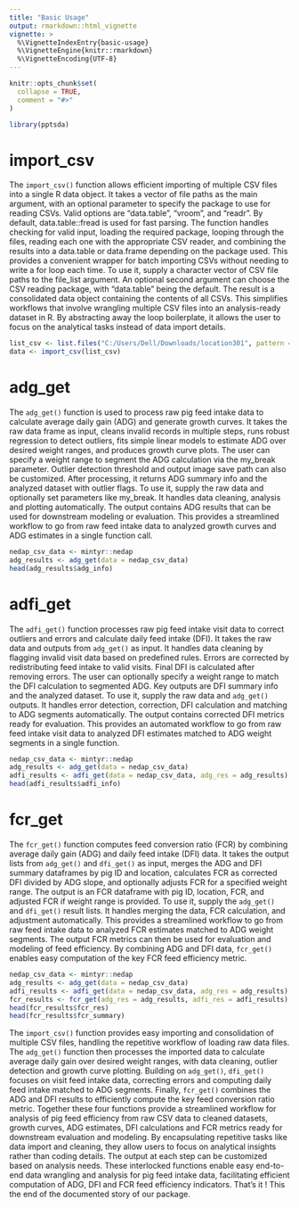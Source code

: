 ```yaml
---
title: "Basic Usage"
output: rmarkdown::html_vignette
vignette: >
  %\VignetteIndexEntry{basic-usage}
  %\VignetteEngine{knitr::rmarkdown}
  %\VignetteEncoding{UTF-8}
---
```


```r
knitr::opts_chunk$set(
  collapse = TRUE,
  comment = "#>"
)
```

```r
library(pptsda)
```

<!-- WARNING - This vignette is generated by {fusen} from dev/flat_teaching.Rmd: do not edit by hand -->

<!-- 
Run this 'development' chunk

Store every call to library() that you need to run chunks line by line, as in a classical Rmd for analysis
-->


<!--

# Description of your package

This will fill the description of your package.
Fill and run the content of this chunk, before anything else. 

Note: when you will use other flat templates, this part will be in a separate file. Do not be surprised!
--> 


# import_csv

The `import_csv()` function allows efficient importing of multiple CSV files into a single R data object. It takes a vector of file paths as the main argument, with an optional parameter to specify the package to use for reading CSVs. Valid options are "data.table", "vroom", and "readr". By default, data.table::fread is used for fast parsing. The function handles checking for valid input, loading the required package, looping through the files, reading each one with the appropriate CSV reader, and combining the results into a data.table or data.frame depending on the package used. This provides a convenient wrapper for batch importing CSVs without needing to write a for loop each time. To use it, supply a character vector of CSV file paths to the file_list argument. An optional second argument can choose the CSV reading package, with "data.table" being the default. The result is a consolidated data object containing the contents of all CSVs. This simplifies workflows that involve wrangling multiple CSV files into an analysis-ready dataset in R. By abstracting away the loop boilerplate, it allows the user to focus on the analytical tasks instead of data import details.

    

  

```r
list_csv <- list.files("C:/Users/Dell/Downloads/location301", pattern = ".csv", full.names = TRUE)
data <- import_csv(list_csv)
```

  


# adg_get

The `adg_get()` function is used to process raw pig feed intake data to calculate average daily gain (ADG) and generate growth curves. It takes the raw data frame as input, cleans invalid records in multiple steps, runs robust regression to detect outliers, fits simple linear models to estimate ADG over desired weight ranges, and produces growth curve plots. The user can specify a weight range to segment the ADG calculation via the my_break parameter. Outlier detection threshold and output image save path can also be customized. After processing, it returns ADG summary info and the analyzed dataset with outlier flags. To use it, supply the raw data and optionally set parameters like my_break. It handles data cleaning, analysis and plotting automatically. The output contains ADG results that can be used for downstream modeling or evaluation. This provides a streamlined workflow to go from raw feed intake data to analyzed growth curves and ADG estimates in a single function call.


<!--
Here is an example on how to use the function.
This should be a reproducible and working example
-->


```r
nedap_csv_data <- mintyr::nedap
adg_results <- adg_get(data = nedap_csv_data)
head(adg_results$adg_info)
```

# adfi_get

The `adfi_get()` function processes raw pig feed intake visit data to correct outliers and errors and calculate daily feed intake (DFI). It takes the raw data and outputs from `adg_get()` as input. It handles data cleaning by flagging invalid visit data based on predefined rules. Errors are corrected by redistributing feed intake to valid visits. Final DFI is calculated after removing errors. The user can optionally specify a weight range to match the DFI calculation to segmented ADG. Key outputs are DFI summary info and the analyzed dataset. To use it, supply the raw data and `adg_get()` outputs. It handles error detection, correction, DFI calculation and matching to ADG segments automatically. The output contains corrected DFI metrics ready for evaluation. This provides an automated workflow to go from raw feed intake visit data to analyzed DFI estimates matched to ADG weight segments in a single function.
    

  

```r
nedap_csv_data <- mintyr::nedap
adg_results <- adg_get(data = nedap_csv_data)
adfi_results <- adfi_get(data = nedap_csv_data, adg_res = adg_results)
head(adfi_results$adfi_info)
```

  
  

# fcr_get

The `fcr_get()` function computes feed conversion ratio (FCR) by combining average daily gain (ADG) and daily feed intake (DFI) data. It takes the output lists from `adg_get()` and `dfi_get()` as input, merges the ADG and DFI summary dataframes by pig ID and location, calculates FCR as corrected DFI divided by ADG slope, and optionally adjusts FCR for a specified weight range. The output is an FCR dataframe with pig ID, location, FCR, and adjusted FCR if weight range is provided. To use it, supply the `adg_get()` and `dfi_get()` result lists. It handles merging the data, FCR calculation, and adjustment automatically. This provides a streamlined workflow to go from raw feed intake data to analyzed FCR estimates matched to ADG weight segments. The output FCR metrics can then be used for evaluation and modeling of feed efficiency. By combining ADG and DFI data, `fcr_get()` enables easy computation of the key FCR feed efficiency metric.
    

  

```r
nedap_csv_data <- mintyr::nedap
adg_results <- adg_get(data = nedap_csv_data)
adfi_results <- adfi_get(data = nedap_csv_data, adg_res = adg_results)
fcr_results <- fcr_get(adg_res = adg_results, adfi_res = adfi_results)
head(fcr_results$fcr_res)
head(fcr_results$fcr_summary)
```

  
  
The `import_csv()` function provides easy importing and consolidation of multiple CSV files, handling the repetitive workflow of loading raw data files. The `adg_get()` function then processes the imported data to calculate average daily gain over desired weight ranges, with data cleaning, outlier detection and growth curve plotting. Building on `adg_get()`, `dfi_get()` focuses on visit feed intake data, correcting errors and computing daily feed intake matched to ADG segments. Finally, `fcr_get()` combines the ADG and DFI results to efficiently compute the key feed conversion ratio metric. Together these four functions provide a streamlined workflow for analysis of pig feed efficiency from raw CSV data to cleaned datasets, growth curves, ADG estimates, DFI calculations and FCR metrics ready for downstream evaluation and modeling. By encapsulating repetitive tasks like data import and cleaning, they allow users to focus on analytical insights rather than coding details. The output at each step can be customized based on analysis needs. These interlocked functions enable easy end-to-end data wrangling and analysis for pig feed intake data, facilitating efficient computation of ADG, DFI and FCR feed efficiency indicators. That's it ! This the end of the documented story of our package.

<!-- 

# Inflate your package

You're one inflate from paper to box.
Build your package from this very Rmd using `fusen::inflate()` 
-->



<!-- 
- Verify your `"DESCRIPTION"` file has been updated
- Verify your function is in `"R/"` directory
- Verify your test is in `"tests/testthat/"` directory
- Verify this Rmd appears in `"vignettes/"` directory 
-->

